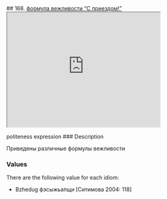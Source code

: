 ## 168. <a href =  'https://agricolamz.github.io/The_Circassian_Isoglosses_Database/168.html'>формула вежливости "С приездом!"</a><div class='box'><iframe src='https://agricolamz.github.io/The_Circassian_Isoglosses_Database/168.html' width = '400px' height = '300px'></iframe></div>politeness expression
### Description

Приведены различные формулы вежливости

### Values
There are the following value for each idiom:

* Bzhedug  фэсыжьапщи [Ситимова 2004: 118] 

